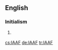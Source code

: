 ==English==

===Initialism===
{{rfc-header|Initialism}}
{{en-initialism}}

# {{lb|en|sports}} {{initialism of|w:International Association of Athletics Federations|International Association of Athletics Federations|lang=en}}

[[cs:IAAF]]
[[de:IAAF]]
[[tr:IAAF]]